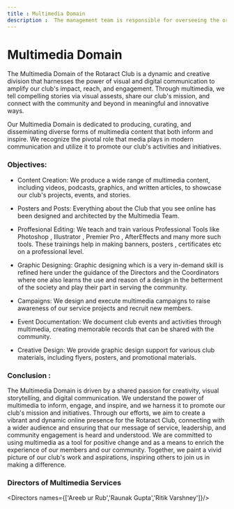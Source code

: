 ```yaml
---
title : Multimedia Domain
description :  The management team is responsible for overseeing the organization's operations, setting strategic goals, making decisions, allocating resources, and ensuring the overall success and growth of the club.
---
```


# Multimedia Domain

The Multimedia Domain of the Rotaract Club is a dynamic and creative division that harnesses the power of visual and digital communication to amplify our club's impact, reach, and engagement. Through multimedia, we tell compelling stories via visual assests, share our club's mission, and connect with the community and beyond in meaningful and innovative ways.

Our Multimedia Domain is dedicated to producing, curating, and disseminating diverse forms of multimedia content that both inform and inspire. We recognize the pivotal role that media plays in modern communication and utilize it to promote our club's activities and initiatives.

### Objectives:
- Content Creation: We produce a wide range of multimedia content, including videos, podcasts, graphics, and written articles, to showcase our club's projects, events, and stories.

- Posters and Posts: Everything about the Club that you see online has been designed and architected by the Multimedia Team. 

- Proffesional Editing: We teach and train various Professional Tools like Photoshop , Illustrator , Premier Pro , AfterEffects and many more such tools. These trainings help in making banners, posters , certificates etc on a professional level.

- Graphic Designing:  Graphic designing which is a very in-demand skill is refined here under the guidance of the Directors and the Coordinators where one also learns the use and reason of a design in the betterment of the society and play their part in serving the community.

-  Campaigns: We design and execute multimedia campaigns to raise awareness of our service projects and recruit new members.

- Event Documentation: We document club events and activities through multimedia, creating memorable records that can be shared with the community.

- Creative Design: We provide graphic design support for various club materials, including flyers, posters, and promotional materials.

### Conclusion :
The Multimedia Domain is driven by a shared passion for creativity, visual storytelling, and digital communication. We understand the power of multimedia to inform, engage, and inspire, and we harness it to promote our club's mission and initiatives. Through our efforts, we aim to create a vibrant and dynamic online presence for the Rotaract Club, connecting with a wider audience and ensuring that our message of service, leadership, and community engagement is heard and understood. We are committed to using multimedia as a tool for positive change and as a means to enrich the experience of our members and our community. Together, we paint a vivid picture of our club's work and aspirations, inspiring others to join us in making a difference.

### Directors of Multimedia Services
<Directors names={['Areeb ur Rub','Raunak Gupta','Ritik Varshney']}/>